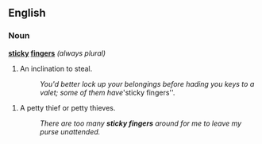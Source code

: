 ==English==

===Noun===
'''[[sticky]] [[fingers]]''' ''(always plural)'' 

#{{context|informal}} An inclination to steal.
#: ''You'd better lock up your belongings before hading you keys to a valet; some of them have '''sticky fingers''. 

# {{context|informal}} A petty thief or petty thieves. 
#: ''There are too many '''sticky fingers''' around for me to leave my purse unattended.''
